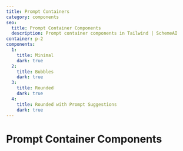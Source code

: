 ```yaml
---
title: Prompt Containers
category: components
seo:
  title: Prompt Container Components
  description: Prompt container components in Tailwind | SchemeAI
container: p-2
components:
  1:
    title: Minimal
    dark: true
  2:
    title: Bubbles
    dark: true
  3:
    title: Rounded
    dark: true
  4:
    title: Rounded with Prompt Suggestions
    dark: true
---
```


# Prompt Container Components

<ComponentsList
  componentsData={componentsData}
  componentContainer={componentContainer}
/>
